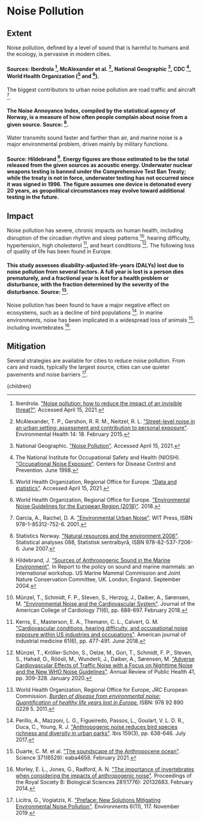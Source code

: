 


# Noise Pollution

## Extent
Noise pollution, defined by a level of sound that is harmful to humans and the ecology, is pervasive in modern cities.

#### Sources: Iberdrola [^4], McAlexander et al. [^7], National Geographic [^12], CDC [^15], World Health Organization ([^16] and [^17]).

The biggest contributors to urban noise pollution are road traffic and aircraft [^2].

#### The Noise Annoyance Index, compiled by the statistical agency of Norway, is a measure of how often people complain about noise from a given source. Source: [^14].

Water transmits sound faster and farther than air, and marine noise is a major environmental problem, driven mainly by military functions.

#### Source: Hildebrand [^3]. Energy figures are those estimated to be the total released from the given sources as acoustic energy. Underwater nuclear weapons testing is banned under the Comprehensive Test Ban Treaty; while the treaty is not in force, underwater testing has not occurred since it was signed in 1996. The figure assumes one device is detonated every 20 years, as geopolitical circumstances may evolve toward additional testing in the future.

## Impact
Noise pollution has severe, chronic impacts on human health, including disruption of the circadian rhythm and sleep patterns [^10], hearing difficulty, hypertension, high cholesterol [^5], and heart conditions [^9]. The following loss of quality of life has been found in Europe.

#### This study assesses disability-adjusted life-years (DALYs) lost due to noise pollution from several factors. A full year is lost is a person dies prematurely, and a fractional year is lost for a health problem or disturbance, with the fraction determined by the severity of the disturbance. Source: [^18].

Noise pollution has been found to have a major negative effect on ecosystems, such as a decline of bird populations [^13]. In marine environments, noise has been implicated in a widespread loss of animals [^1], including invertebrates [^8].

## Mitigation
Several strategies are available for cities to reduce noise pollution. From cars and roads, typically the largest source, cities can use quieter pavements and noise barriers [^6].

<ReduceNoiseFromRoadsSolution />

[^1]: Duarte, C. M. et al. ["The soundscape of the Anthropocene ocean"](https://science.sciencemag.org/content/371/6529/eaba4658). Science 371(6529): eaba4658. February 2021.

[^2]: Garcia, A., Raichel, D. A. ["Environmental Urban Noise"](https://www.witpress.com/books/978-1-85312-752-6). WIT Press, ISBN 978-1-85312-752-6. 2001.

[^3]: Hildebrand, J. ["Sources of Anthropogenic Sound in the Marine Environment"](https://www.mmc.gov/wp-content/uploads/hildebrand.pdf). In Report to the policy on sound and marine mammals: an international workshop. US Marine Mammal Commission and Joint Nature Conservation Committee, UK. London, England. September 2004.

[^4]: Iberdrola. ["Noise pollution: how to reduce the impact of an invisible threat?"](https://www.iberdrola.com/environment/what-is-noise-pollution-causes-effects-solutions). Accessed April 15, 2021.

[^5]: Kerns, E., Masterson, E. A., Themann, C. L., Calvert, G. M. ["Cardiovascular conditions, hearing difficulty, and occupational noise exposure within US industries and occupations"](https://www.ncbi.nlm.nih.gov/pmc/articles/PMC6897488/). American journal of industrial medicine 61(6), pp. 477-491. June 2018.

[^6]: Licitra, G., Vogiatzis, K. ["Preface: New Solutions Mitigating Environmental Noise Pollution"](https://www.mdpi.com/2076-3298/6/11/117/htm). Environments 6(11), 117. November 2019.

[^7]: McAlexander, T. P., Gershon, R. R. M., Neitzel, R. L. ["Street-level noise in an urban setting: assessment and contribution to personal exposure"](https://ehjournal.biomedcentral.com/articles/10.1186/s12940-015-0006-y). Environmental Health 14: 18. February 2015.

[^8]: Morley, E. L., Jones, G., Radford, A. N. ["The importance of invertebrates when considering the impacts of anthropogenic noise"](https://www.ncbi.nlm.nih.gov/pmc/articles/PMC3871318/). Proceedings of the Royal Society B: Biological Sciences 281(1776): 20132683. February 2014.

[^9]: Münzel, T., Kröller-Schön, S., Oelze, M., Gori, T., Schmidt, F. P., Steven, S., Hahad, O., Röösli, M., Wunderli, J., Daiber, A., Sørensen, M. ["Adverse Cardiovascular Effects of Traffic Noise with a Focus on Nighttime Noise and the New WHO Noise Guidelines"](https://www.annualreviews.org/doi/10.1146/annurev-publhealth-081519-062400). Annual Review of Public Health 41, pp. 309-328. January 2020.

[^10]: Münzel, T., Schmidt, F. P., Steven, S., Herzog, J., Daiber, A., Sørensen, M. ["Environmental Noise and the Cardiovascular System"](https://www.sciencedirect.com/science/article/pii/S0735109717419309?via%3Dihub). Journal of the American College of Cardiology 71(6), pp. 688-697. February 2018.

[^11]: National Academies of Sciences, Engineering, and Medicine, Transportation Research Board, National Cooperative Highway Research Program, Rochat, J., McKenna, S., Barrett, D., Cubick, K., Riffle, S., Samples, L., Rasmussen, R., Sohaney, R. ["Breaking Barriers: Alternative Approaches to Avoiding and Reducing Highway Traffic Noise Impacts"](https://nap.nationalacademies.org/catalog/26469/breaking-barriers-alternative-approaches-to-avoiding-and-reducing-highway-traffic-noise-impacts). 2022.

[^12]: National Geographic. ["Noise Pollution"](https://www.nationalgeographic.org/encyclopedia/noise-pollution/). Accessed April 15, 2021.

[^13]: Perillo, A., Mazzoni, L. G., Figueiredo, Passos, L., Goulart, V. L. D. R., Duca, C., Young, R. J. ["Anthropogenic noise reduces bird species richness and diversity in urban parks"](https://onlinelibrary.wiley.com/doi/abs/10.1111/ibi.12481). Ibis 159(3), pp. 638-646. July 2017.

[^14]: Statistics Norway. ["Natural resources and the environment 2006"](https://www.ssb.no/en/natur-og-miljo/artikler-og-publikasjoner/natural-resources-and-the-environment-2006). Statistical analyses 088, Statistisk sentralbyrå, ISBN 978-82-537-7206-6. June 2007.

[^15]: The National Institute for Occupational Safety and Health (NIOSH). ["Occupational Noise Exposure"](https://www.cdc.gov/niosh/docs/98-126/default.html). Centers for Disease Control and Prevention. June 1998.

[^16]: World Health Organization, Regional Office for Europe. ["Data and statistics"](https://www.euro.who.int/en/health-topics/environment-and-health/noise/data-and-statistics). Accessed April 15, 2021.

[^17]: World Health Organization, Regional Office for Europe. ["Environmental Noise Guidelines for the European Region (2018)"](https://www.euro.who.int/en/publications/abstracts/environmental-noise-guidelines-for-the-european-region-2018). 2018.

[^18]: World Health Organization, Regional Office for Europe, JRC European Commission. [*Burden of disease from environmental noise: Quantification of healthy life years lost in Europe.*](https://www.who.int/quantifying_ehimpacts/publications/e94888/en/) ISBN: 978 92 890 0229 5. 2011.

  <Article 
    focusAreaUrl={focusAreaUrl} 
    hierarchy={hierarchy} 
    site={site}
  >
    {children}
  </Article>